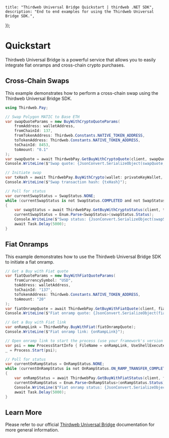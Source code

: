 
	title: "Thirdweb Universal Bridge Quickstart | thirdweb .NET SDK",
	description: "End to end examples for using the Thirdweb Universal Bridge SDK.",
});

# Quickstart

Thirdweb Universal Bridge is a powerful service that allows you to easily integrate fiat onramps and cross-chain crypto purchases.

## Cross-Chain Swaps

This example demonstrates how to perform a cross-chain swap using the Thirdweb Universal Bridge SDK.

```csharp
using Thirdweb.Pay;

// Swap Polygon MATIC to Base ETH
var swapQuoteParams = new BuyWithCryptoQuoteParams(
    fromAddress: walletAddress,
    fromChainId: 137,
    fromTokenAddress: Thirdweb.Constants.NATIVE_TOKEN_ADDRESS,
    toTokenAddress: Thirdweb.Constants.NATIVE_TOKEN_ADDRESS,
    toChainId: 8453,
    toAmount: "0.1"
);
var swapQuote = await ThirdwebPay.GetBuyWithCryptoQuote(client, swapQuoteParams);
Console.WriteLine($"Swap quote: {JsonConvert.SerializeObject(swapQuote, Formatting.Indented)}");

// Initiate swap
var txHash = await ThirdwebPay.BuyWithCrypto(wallet: privateKeyWallet, buyWithCryptoQuote: swapQuote);
Console.WriteLine($"Swap transaction hash: {txHash}");

// Poll for status
var currentSwapStatus = SwapStatus.NONE;
while (currentSwapStatus is not SwapStatus.COMPLETED and not SwapStatus.FAILED)
{
    var swapStatus = await ThirdwebPay.GetBuyWithCryptoStatus(client, txHash);
    currentSwapStatus = Enum.Parse<SwapStatus>(swapStatus.Status);
    Console.WriteLine($"Swap status: {JsonConvert.SerializeObject(swapStatus, Formatting.Indented)}");
    await Task.Delay(5000);
}
```

## Fiat Onramps

This example demonstrates how to use the Thirdweb Universal Bridge SDK to initiate a fiat onramp.

```csharp
// Get a Buy with Fiat quote
var fiatQuoteParams = new BuyWithFiatQuoteParams(
    fromCurrencySymbol: "USD",
    toAddress: walletAddress,
    toChainId: "137",
    toTokenAddress: Thirdweb.Constants.NATIVE_TOKEN_ADDRESS,
    toAmount: "20"
);
var fiatOnrampQuote = await ThirdwebPay.GetBuyWithFiatQuote(client, fiatQuoteParams);
Console.WriteLine($"Fiat onramp quote: {JsonConvert.SerializeObject(fiatOnrampQuote, Formatting.Indented)}");

// Get a Buy with Fiat link
var onRampLink = ThirdwebPay.BuyWithFiat(fiatOnrampQuote);
Console.WriteLine($"Fiat onramp link: {onRampLink}");

// Open onramp link to start the process (use your framework's version of this)
var psi = new ProcessStartInfo { FileName = onRampLink, UseShellExecute = true };
_ = Process.Start(psi);

// Poll for status
var currentOnRampStatus = OnRampStatus.NONE;
while (currentOnRampStatus is not OnRampStatus.ON_RAMP_TRANSFER_COMPLETED and not OnRampStatus.ON_RAMP_TRANSFER_FAILED)
{
    var onRampStatus = await ThirdwebPay.GetBuyWithFiatStatus(client, fiatOnrampQuote.IntentId);
    currentOnRampStatus = Enum.Parse<OnRampStatus>(onRampStatus.Status);
    Console.WriteLine($"Fiat onramp status: {JsonConvert.SerializeObject(onRampStatus, Formatting.Indented)}");
    await Task.Delay(5000);
}
```

## Learn More

Please refer to our official [Thirdweb Universal Bridge](/connect/pay/overview) documentation for more general information.
